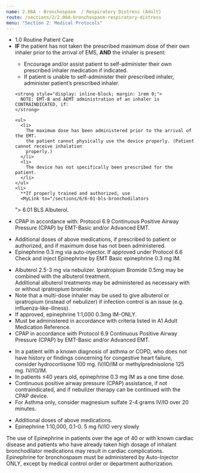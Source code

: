 ```yaml
---
name: 2.06A - Bronchospasm  / Respiratory Distress (Adult)
route: /sections/2/2.06A-bronchospasm-respiratory-distress
menu: "Section 2: Medical Protocols"
---
```



<EMTLevel level="basic">
  <ul>
    <li>
      <MyLink to="/sections/1/1.0-routine-patient-care">
        1.0 Routine Patient Care
      </MyLink>
    </li>
    <li>
      <strong>IF</strong> the patient has not taken the prescribed maximum dose of their own inhaler prior to
      the arrival of EMS, <strong>AND</strong> the inhaler is present:
    </li>
    <ul>
      <li>
        Encourage and/or assist patient to self-administer their own prescribed inhaler
        medication if indicated.
      </li>
      <li>
        If patient is unable to self-administer their prescribed inhaler, administer patient’s
        prescribed inhaler.
      </li>
    </ul>

    <strong style="display: inline-block; margin: 1rem 0;">
      NOTE: EMT-B and AEMT administration of an inhaler is CONTRAINDICATED, if:
    </strong>

    <ul>
      <li>
        The maximum dose has been administered prior to the arrival of the EMT.
        the patient cannot physically use the device properly. (Patient cannot receive inhalation
        properly.)
      </li>
      <li>
        The device has not specifically been prescribed for the patient.
      </li>
    </ul>
    <li>
      **If properly trained and authorized, use
      <MyLink to="/sections/6/6-01-bls-bronchodilators
">
        6.01 BLS Albuterol.
      </MyLink>
    </li>
    <li>
      CPAP in accordance with:
      <MyLink to="/sections/6/6-09-continuous-positive-airway-pressure-emt-basic-and-emt-advanced">
        Protocol 6.9 Continuous Positive Airway Pressure (CPAP) by EMT-Basic and/or Advanced EMT.
      </MyLink>
    </li>
  </ul>
</EMTLevel>

<EMTLevel level="basic" medControl="{true}">
  <ul>
    <li>
      Additional doses of above medications, if prescribed to patient or authorized, and if
      maximum dose has not been administered.
    </li>
    <li>
      Epinephrine 0.3 mg via auto-injector. If approved under
      <MyLink to="/sections/6/6-06-check-inject-epinephrine-emt-basic">
        Protocol 6.6 Check and inject Epinephrine by EMT Basic
      </MyLink>
      epinephrine 0.3 mg IM.
    </li>
  </ul>
</EMTLevel>

<EMTLevel level="advanced">
  <ul>
    <li>
      Albuterol 2.5-3 mg via nebulizer. Ipratropium Bromide 0.5mg may be combined with the
      albuterol treatment.
      <br />
      Additional albuterol treatments may be administered as necessary
      with or without ipratropium bromide.
    </li>
    <li>
      Note that a multi-dose inhaler may be used to give albuterol or ipratropium (instead of
      nebulizer) if infection control is an issue (e.g. influenza-like-illness).
    </li>
    <li>
      If approved, epinephrine 1:1,000 0.3mg IM-ONLY.
    </li>
    <li>
      Must be administered in accordance with criteria listed in
      <MyLink to="/sections/appendices/A-01-adult-medication-reference">
        A1 Adult Medication Reference.
      </MyLink>
    </li>
    <li>
      CPAP in accordance with
      <MyLink to="/sections/6/6-09-continuous-positive-airway-pressure-emt-basic-and-emt-advanced">
        Protocol 6.9 Continuous Positive Airway Pressure (CPAP) by
        EMT-Basic and/or Advanced EMT.
      </MyLink>
    </li>
  </ul>
</EMTLevel>

<EMTLevel level="paramedic">
  <ul>
    <li>
      In a patient with a known diagnosis of asthma or COPD, who does not have history
      or findings concerning for congestive heart failure, consider hydrocortisone 100 mg.
      IV/IO/IM or methylprednisolone 125 mg. IV/IO/IM.
    </li>
    <li>
      In patients ≤40 years old, epinephrine 0.3 mg IM as a one time dose.
    </li>
    <li>
      Continuous positive airway pressure (CPAP) assistance, if not contraindicated, and if
    nebulizer therapy can be continued with the CPAP device.
    </li>
    <li>
      For Asthma only, consider magnesium sulfate 2-4 grams IV/IO over 20 minutes.
    </li>
  </ul>
</EMTLevel>

<EMTLevel level="paramedic" medControl={true}>
  <ul>
    <li>Additional doses of above medications.</li>
    <li>Epinephrine 1:10,000, 0.1-0. 5 mg IV/IO very slowly</li>
  </ul>
</EMTLevel>

<Caution id="caution-1">
  The use of Epinephrine in patients over the age of 40 or with known cardiac
  disease and patients who have already taken high dosage of inhalant bronchodilator
  medications may result in cardiac complications.
</Caution>

<Caution id="caution-2">
  Epinephrine for bronchospasm must be administered by Auto-Injector ONLY,
  except by medical control order or department authorization.
</Caution>
